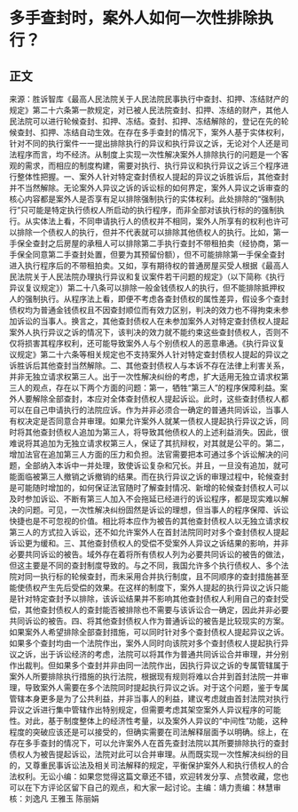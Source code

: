# 多手查封时，案外人如何一次性排除执行？
## 正文
来源：胜诉智库《最高人民法院关于人民法院民事执行中查封、扣押、冻结财产的规定》第二十六条第一款规定，对已被人民法院查封、扣押、冻结的财产，其他人民法院可以进行轮候查封、扣押、冻结。查封、扣押、冻结解除的，登记在先的轮候查封、扣押、冻结自动生效。在存在多手查封的情况下，案外人基于实体权利，针对不同的执行案件一一提出排除执行的异议和执行异议之诉，无论对个人还是司法程序而言，均不经济。从制度上实现一次性解决案外人排除执行的问题是一个客观的需求，而相应的制度构建，需要对执行、执行异议和执行异议之诉三个程序进行整体性把握。一、案外人针对特定查封债权人提起的异议之诉胜诉后，其他查封并不当然解除。无论案外人异议之诉的诉讼标的如何界定，案外人异议之诉审查的核心内容都是案外人是否享有足以排除强制执行的实体权利。此处排除的“强制执行”只可能是特定执行债权人所启动的执行程序，而非全部对该执行标的的强制执行。从实体法上看，不同申请执行人的债权并不相同，案外人所享有的权利也许可以排除一个债权人的执行，但并不代表就可以排除其他债权人的执行。比如，第一手保全查封之后房屋的承租人可以排除第二手执行查封不带租拍卖（经协商，第一手保全同意第二手查封处置，但要为其预留份额），但不可能排除第一手保全查封进入执行程序后的不带租拍卖。又如，享有期待权的普通房屋买受人根据《最高人民法院关于人民法院办理执行异议和复议案件若干问题的规定》（以下简称《执行异议复议规定》）第二十八条可以排除一般金钱债权人的执行，但不能排除抵押权人的强制执行。从程序法上看，即便不考虑各查封债权的属性差异，假设多个查封债权均为普通金钱债权且不因查封顺位而有效力区别，判决的效力也不得拘束未参加诉讼的当事人。换言之，其他查封债权人在未参加案外人对特定查封债权人提起案外人执行异议之诉的情况下，该判决的效力就不能约束这些查封债权人，否则不仅将损害其程序权利，还可能导致案外人与个别债权人的恶意串通。《执行异议复议规定》第二十六条等相关规定也不支持案外人针对特定查封债权人提起的异议之诉胜诉后其他查封当然解除。二、其他查封债权人与本诉不存在法律上利害关系，并非无独立请求权第三人。出于一次性解决纠纷的考虑，扩大适用无独立请求权第三人的观点，存在以下两个方面的问题：第一，牺牲“第三人”的程序保障利益。案外人要解除全部查封，本应对全体查封债权人提起诉讼。此时，这些查封债权人都可以在自己申请执行的法院应诉。作为并非必须合一确定的普通共同诉讼，当事人有权决定是否同意合并审理。如果允许案外人就某一债权人提起执行异议之诉，同时将其他查封债权人追加为第三人，将导致其他债权人的上述利益消失。因此，很难说将其追加为无独立请求权第三人，保证了其抗辩权，对其就是公平的。第二，增加法官在追加第三人方面的压力和负担。法官需要把本可通过多个诉讼解决的问题，全部纳入本诉中一并处理，致使诉讼复杂和冗长。并且，一旦没有追加，就可能面临被第三人撤销之诉撤销的结果。而在执行异议之诉的审理过程中，轮候查封是可能随时增加的，如何保证法官随时了解查封情况、新增的轮候查封债权人可以及时参加诉讼、不断有第三人加入不会拖延已经进行的诉讼程序，都是现实难以解决的问题。可见，一次性解决纠纷固然是诉讼的理想，但当事人的程序保障、诉讼快捷也是不可忽视的价值。相比将本应作为被告的其他查封债权人以无独立请求权第三人的方式拉入诉讼，还不如允许案外人在首封法院同时对多个查封债权人提起诉讼更为缓和。三、其他查封债权人的受偿不受案外人异议之诉结果的影响，并非必要共同诉讼的被告。域外存在着将所有债权人列为必要共同诉讼的被告的做法，但这主要是不同的查封制度导致的。与之不同，我国允许多个执行债权人、多个法院对同一执行标的轮候查封，而未采用合并执行制度，且不同顺序的查封措施甚至能使债权产生先后受偿的效果。在这样的制度下，案外人提起的执行异议之诉只能是针对特定查封予以排除，该诉讼结果并不影响其他查封债权人利用自己的查封受偿，其他查封债权人的查封能否被排除也不需要与该诉讼合一确定，因此并非必要共同诉讼的被告。四、将其他查封债权人作为普通诉讼的被告是比较现实的方案。如果案外人希望排除全部查封措施，可以同时针对多个查封债权人提起异议之诉。如果多个查封均由一个法院作出，案外人同时向该院对多个查封债权人提起执行异议之诉，出于诉讼经济的考虑，法院可以将其作为普通共同诉讼合并审理，并分别作出裁判。但如果多个查封并非由同一法院作出，因执行异议之诉的专属管辖属于案外人所要排除执行措施的执行法院，根据现有规则将难以合并到首封法院一并审理，导致案外人需要在多个法院同时提起执行异议之诉。对于这个问题，鉴于专属管辖本身更多是为了公共利益，并非当事人的利益，建议考虑就由首封法院对执行异议之诉进行集中管辖作出特别规定，但需要考虑其架空案外人异议程序的可能性。对此，基于制度整体上的经济性考量，以及案外人异议的“中间性”功能，这种程度的突破应该还是可以接受的，但确实需要在司法解释层面予以明确。综上，在存在多手查封的情况下，可以允许案外人在首先查封法院以其所要排除执行的查封债权人为被告提起诉讼，法院对此可以合并审理。从而既实现一次性解决纠纷的目的，又尊重民事诉讼法及相关司法解释的规定，平衡保护案外人和执行债权人的合法权利。无讼小编：如果您觉得这篇文章还不错，欢迎转发分享、点赞收藏，您也可以在下方评论区留下自己的观点，和大家一起讨论。主编：靖力责编：林慧审核：刘逸凡 王雅玉 陈丽娟